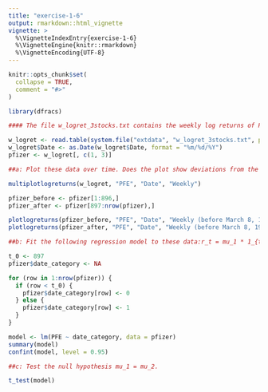 ```yaml
---
title: "exercise-1-6"
output: rmarkdown::html_vignette
vignette: >
  %\VignetteIndexEntry{exercise-1-6}
  %\VignetteEngine{knitr::rmarkdown}
  %\VignetteEncoding{UTF-8}
---
```


```r
knitr::opts_chunk$set(
  collapse = TRUE,
  comment = "#>"
)
```

```r
library(dfracs)
```

```r
#### The file w_logret_3stocks.txt contains the weekly log returns of Pfizer stock from the week of January 4, 1982 to the week of May 21, 2007.

w_logret <- read.table(system.file("extdata", "w_logret_3stocks.txt", package = "dfracs"), header = TRUE)
w_logret$Date <- as.Date(w_logret$Date, format = "%m/%d/%Y")
pfizer <- w_logret[, c(1, 3)]

##a: Plot these data over time. Does the plot show deviations from the i.i.d. assumption? Consider in particular the 897th week (which is the week of March 8, 1999). Are the returns before and after that week markedly diﬀerent?

multiplotlogreturns(w_logret, "PFE", "Date", "Weekly")

pfizer_before <- pfizer[1:896,]
pfizer_after <- pfizer[897:nrow(pfizer),]

plotlogreturns(pfizer_before, "PFE", "Date", "Weekly (before March 8, 1999)")
plotlogreturns(pfizer_after, "PFE", "Date", "Weekly (before March 8, 1999)")

##b: Fit the following regression model to these data:r_t = mu_1 * 1_{t<t_0} + mu_2 * 1{t>=t_0} + e_t with t0 = 897. Provide 95% confidence intervals for mu_1 and mu_2.

t_0 <- 897
pfizer$date_category <- NA

for (row in 1:nrow(pfizer)) {
  if (row < t_0) {
    pfizer$date_category[row] <- 0 
  } else {
    pfizer$date_category[row] <- 1  
  }
}

model <- lm(PFE ~ date_category, data = pfizer)
summary(model)
confint(model, level = 0.95)

##c: Test the null hypothesis mu_1 = mu_2.

t_test(model)
```

